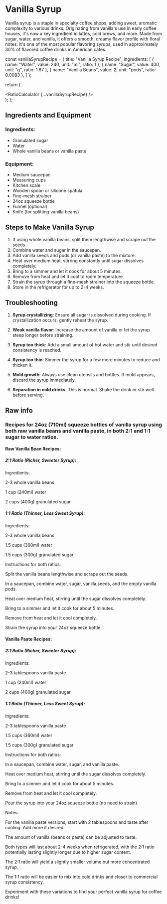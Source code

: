 # Vanilla Syrup

Vanilla syrup is a staple in specialty coffee shops, adding sweet, aromatic complexity to various drinks. Originating from vanilla's use in early coffee houses, it's now a key ingredient in lattes, cold brews, and more. Made from sugar, water, and vanilla, it offers a smooth, creamy flavor profile with floral notes. It's one of the most popular flavoring syrups, used in approximately 30% of flavored coffee drinks in American cafes.


  const vanillaSyrupRecipe = {
    title: "Vanilla Syrup Recipe",
    ingredients: [
      { name: "Water", value: 240, unit: "ml", ratio: 1 },
      { name: "Sugar", value: 400, unit: "g", ratio: 1.67 },
      { name: "Vanilla Beans", value: 2, unit: "pods", ratio: 0.0083 },
    ]
  };

  return (
    <div className="container mx-auto p-4">
      <RatioCalculator {...vanillaSyrupRecipe} />
    </div>
  );
};

<Calculator />

## Ingredients and Equipment

### Ingredients:
- Granulated sugar
- Water
- Whole vanilla beans or vanilla paste

### Equipment:
- Medium saucepan
- Measuring cups
- Kitchen scale
- Wooden spoon or silicone spatula
- Fine-mesh strainer
- 24oz squeeze bottle
- Funnel (optional)
- Knife (for splitting vanilla beans)

## Steps to Make Vanilla Syrup

1. If using whole vanilla beans, split them lengthwise and scrape out the seeds.
2. Combine water and sugar in the saucepan.
3. Add vanilla seeds and pods (or vanilla paste) to the mixture.
4. Heat over medium heat, stirring constantly until sugar dissolves completely.
5. Bring to a simmer and let it cook for about 5 minutes.
6. Remove from heat and let it cool to room temperature.
7. Strain the syrup through a fine-mesh strainer into the squeeze bottle.
8. Store in the refrigerator for up to 2-4 weeks.

## Troubleshooting

1. **Syrup crystallizing**: Ensure all sugar is dissolved during cooking. If crystallization occurs, gently reheat the syrup.

2. **Weak vanilla flavor**: Increase the amount of vanilla or let the syrup steep longer before straining.

3. **Syrup too thick**: Add a small amount of hot water and stir until desired consistency is reached.

4. **Syrup too thin**: Simmer the syrup for a few more minutes to reduce and thicken it.

5. **Mold growth**: Always use clean utensils and bottles. If mold appears, discard the syrup immediately.

6. **Separation in cold drinks**: This is normal. Shake the drink or stir well before serving.

## Raw info
### Recipes for 24oz (710ml) squeeze bottles of vanilla syrup using both raw vanilla beans and vanilla paste, in both 2:1 and 1:1 sugar to water ratios.


#### Raw Vanilla Bean Recipes:



##### 2:1 Ratio (Richer, Sweeter Syrup):
Ingredients:



2-3 whole vanilla beans

1 cup (240ml) water

2 cups (400g) granulated sugar



##### 1:1 Ratio (Thinner, Less Sweet Syrup):
Ingredients:



2-3 whole vanilla beans

1.5 cups (360ml) water

1.5 cups (300g) granulated sugar


Instructions for both ratios:



Split the vanilla beans lengthwise and scrape out the seeds.

In a saucepan, combine water, sugar, vanilla seeds, and the empty vanilla pods.

Heat over medium heat, stirring until the sugar dissolves completely.

Bring to a simmer and let it cook for about 5 minutes.

Remove from heat and let it cool completely.

Strain the syrup into your 24oz squeeze bottle.


#### Vanilla Paste Recipes:



##### 2:1 Ratio (Richer, Sweeter Syrup):
Ingredients:



2-3 tablespoons vanilla paste

1 cup (240ml) water

2 cups (400g) granulated sugar



##### 1:1 Ratio (Thinner, Less Sweet Syrup):
Ingredients:



2-3 tablespoons vanilla paste

1.5 cups (360ml) water

1.5 cups (300g) granulated sugar


Instructions for both ratios:



In a saucepan, combine water, sugar, and vanilla paste.

Heat over medium heat, stirring until the sugar dissolves completely.

Bring to a simmer and let it cook for about 5 minutes.

Remove from heat and let it cool completely.

Pour the syrup into your 24oz squeeze bottle (no need to strain).


Notes:



For the vanilla paste versions, start with 2 tablespoons and taste after cooling. Add more if desired.

The amount of vanilla (beans or paste) can be adjusted to taste.

Both types will last about 2-4 weeks when refrigerated, with the 2:1 ratio potentially lasting slightly longer due to higher sugar content.

The 2:1 ratio will yield a slightly smaller volume but more concentrated syrup.

The 1:1 ratio will be easier to mix into cold drinks and closer to commercial syrup consistency.


Experiment with these variations to find your perfect vanilla syrup for coffee drinks!

